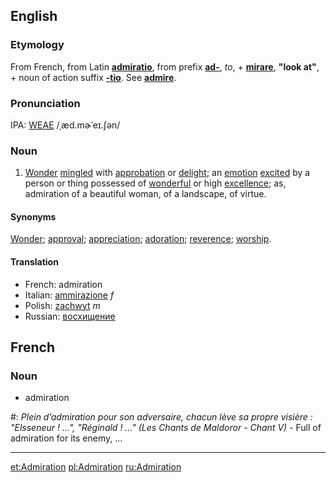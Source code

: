 ==English==
===Etymology===
From French, from Latin '''[[admiratio]]''', from prefix '''[[ad-]]''', ''to'', + '''[[mirare]]''', '''"look at"''', + noun of action suffix '''[[-tio]]'''.
See '''[[admire]]'''.

===Pronunciation===
IPA: [[WEAE]] /ˌæd.mɚˈeɪ.ʃən/

===Noun===
#[[Wonder]] [[mingle]]d with [[approbation]] or [[delight]]; an [[emotion]] [[excited]] by a person or thing possessed of [[wonderful]] or high [[excellence]]; as, admiration of a beautiful woman, of a landscape, of virtue.

====Synonyms====
[[Wonder]]; [[approval]]; [[appreciation]]; [[adoration]]; [[reverence]]; [[worship]].

====Translation====
*French: admiration
*Italian: [[ammirazione]] ''f''
*Polish: [[zachwyt]] ''m''
*Russian: [[восхищение]]

==French==
===Noun===
* admiration
#: ''Plein d’admiration pour son adversaire, chacun lève sa propre visière : "Elsseneur ! ...", "Réginald ! ..." (Les Chants de Maldoror - Chant V) '' - Full of admiration for its enemy,  ...
----

[[et:Admiration]]
[[pl:Admiration]]
[[ru:Admiration]]